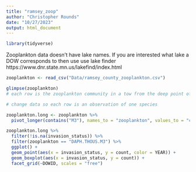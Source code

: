 ```yaml
---
title: "ramsey_zoop"
author: "Christopher Rounds"
date: "10/27/2023"
output: html_document
---
```


```r
library(tidyverse)
```

Zooplankton data doesn't have lake names. If you are interested what lake a DOW corresponds to then use use lake finder https://www.dnr.state.mn.us/lakefind/index.html

```r
zooplankton <- read_csv("Data/ramsey_county_zooplankton.csv")

glimpse(zooplankton)
# each row is the zooplankton community in a tow from the deep point of a specific lake
```


```r
# change data so each row is an observation of one species

zooplankton.long <- zooplankton %>% 
  pivot_longer(contains("M3"), names_to = "zooplankton", values_to = "count")

```



```r
zooplankton.long %>%
  filter(!is.na(invasion_status)) %>%
  filter(zooplankton == "DAPH.THOUS.M3") %>%
  ggplot() +
  geom_point(aes(x = invasion_status, y = count, color = YEAR)) +
  geom_boxplot(aes(x = invasion_status, y = count)) +
  facet_grid(~DOWID, scales = "free")
```

